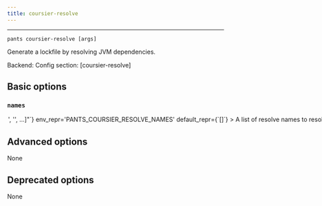 ```yaml
---
title: coursier-resolve
---
```



---

```
pants coursier-resolve [args]
```

Generate a lockfile by resolving JVM dependencies.

Backend: <span className="color--primary"></span>
Config section: <span className="color--primary">[coursier-resolve]</span>

<span className={styles.options}>

## Basic options


### `names`

<Option
  cli_repr={`--coursier-resolve-names="['<str>', '<str>', ...]"`}
  env_repr='PANTS_COURSIER_RESOLVE_NAMES'
  default_repr={`[]`}
>

A list of resolve names to resolve.

Each name must be defined as a resolve in `[jvm].resolves`.

If not provided, resolve all known resolves.

</Option>

## Advanced options

None

## Deprecated options

None


</span>
